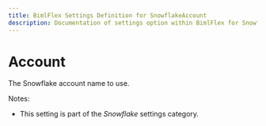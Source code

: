 ---
title: BimlFlex Settings Definition for SnowflakeAccount
description: Documentation of settings option within BimlFlex for SnowflakeAccount
---
<head>
  <meta name="varigenceProduct" content="BimlFlex"></meta>
  <meta name="varigenceArticleType" content="Reference"></meta>
</head>


# Account

The Snowflake account name to use.

Notes:

* This setting is part of the *Snowflake* settings category.

